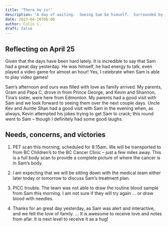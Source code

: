 ```yaml
---
title: "There he is!"
description: "A day of waiting.  Seeing Sam be himself.  Surrounded by loving family."
date: 2023-04-26T06:00
author: Colin C.
draft: false
---
```


## Reflecting on April 25

Given that the days have been hard lately. It is incredible to say that Sam had a great day yesterday. He was himself, he had energy to talk, even played a video game for almost an hour! Yes, I celebrate when Sam is able to play video games!

Sam's afternoon and ours was filled with love as family arrived. My parents, Gram and Papa C, drove in from Prince George, and Kevin and Shannon, Tina's sister, were here from Edmonton. My parents had a good visit with Sam and we look forward to seeing them over the next couple days. Uncle Kev and Auntie Shan had a good visit with Sam in the evening when, as always, Kevin attempted his jokes trying to get Sam to crack; this round went to Sam -- though I definitely had some good laughs.

## Needs, concerns, and victories 

1.  PET scan this morning, scheduled for 8:15am. We will be transported to from BC Children's to the BC Cancer Clinic -- just a few miles away. This is a full body scan to provide a complete picture of where the cancer is in Sam's body.

2.  I am expecting that we will be sitting down with the medical team either later today or tomorrow to discuss Sam's treatment plan.

3.  PICC trouble.  The team was not able to draw the routine blood sample from Sam this morning. I am not sure if they will try again ... or draw blood with needles. 

4.  Thanks for an great day yesterday, as Sam was alert and interactive, and we felt the love of family. ... It is awesome to receive love and notes from afar. It is next level to receive it as a hug!